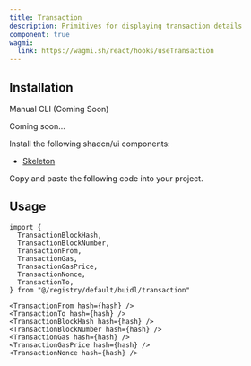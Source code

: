 ```yaml
---
title: Transaction
description: Primitives for displaying transaction details
component: true
wagmi:
  link: https://wagmi.sh/react/hooks/useTransaction
---
```


<ComponentPreview
  name="transaction-demo"
  className="[&_.preview>[data-orientation=vertical]]:sm:max-w-[70%]"
/>

## Installation

<Tabs defaultValue="manual">

<TabsList>
  <TabsTrigger value="manual">Manual</TabsTrigger>
  <TabsTrigger disabled={true} value="cli">
    CLI (Coming Soon)
  </TabsTrigger>
</TabsList>

<TabsContent value="cli">

<Steps>

<Step>Coming soon...</Step>

</Steps>

</TabsContent>

<TabsContent value="manual">

<Steps>

<Step>Install the following shadcn/ui components:</Step>

- [Skeleton](https://ui.shadcn.com/docs/components/skeleton)

<Step>Copy and paste the following code into your project.</Step>

<ComponentSource name="transaction" />

</Steps>

</TabsContent>

</Tabs>

## Usage

```tsx
import {
  TransactionBlockHash,
  TransactionBlockNumber,
  TransactionFrom,
  TransactionGas,
  TransactionGasPrice,
  TransactionNonce,
  TransactionTo,
} from "@/registry/default/buidl/transaction"
```

```tsx
<TransactionFrom hash={hash} />
<TransactionTo hash={hash} />
<TransactionBlockHash hash={hash} />
<TransactionBlockNumber hash={hash} />
<TransactionGas hash={hash} />
<TransactionGasPrice hash={hash} />
<TransactionNonce hash={hash} />
```
